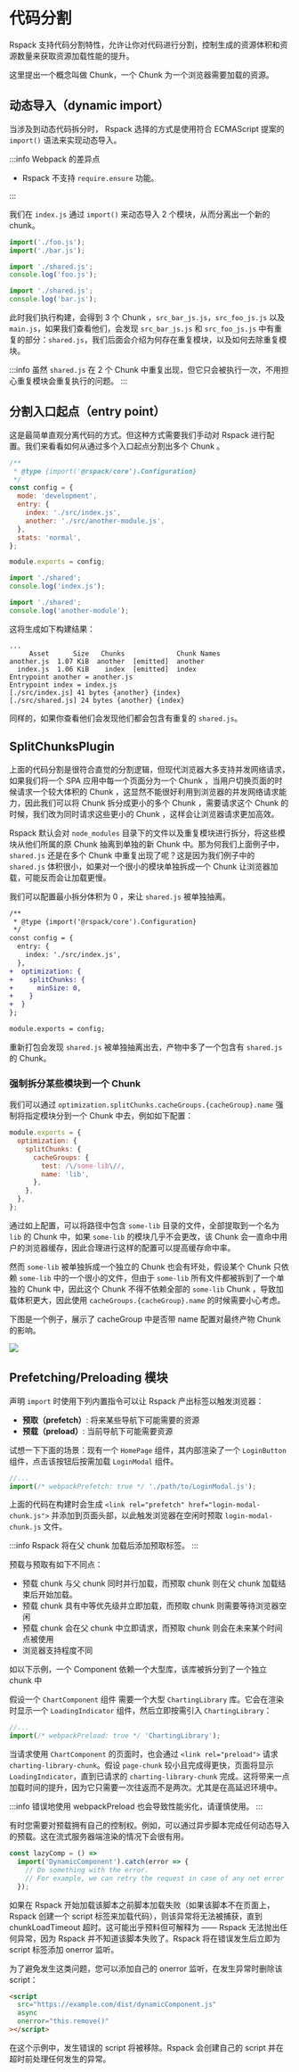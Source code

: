 
<WebpackLicense from="https://webpack.docschina.org/guides/code-splitting/" />

# 代码分割

Rspack 支持代码分割特性，允许让你对代码进行分割，控制生成的资源体积和资源数量来获取资源加载性能的提升。

这里提出一个概念叫做 Chunk，一个 Chunk 为一个浏览器需要加载的资源。

## 动态导入（dynamic import）

当涉及到动态代码拆分时， Rspack 选择的方式是使用符合 ECMAScript 提案的 `import()` 语法来实现动态导入。

:::info Webpack 的差异点

- Rspack 不支持 `require.ensure` 功能。

:::

我们在 `index.js` 通过 `import()` 来动态导入 2 个模块，从而分离出一个新的 chunk。

```js title=index.js
import('./foo.js');
import('./bar.js');
```

```js title=foo.js
import './shared.js';
console.log('foo.js');
```

```js title=bar.js
import './shared.js';
console.log('bar.js');
```

此时我们执行构建，会得到 3 个 Chunk ，`src_bar_js.js`，`src_foo_js.js` 以及 `main.js`，如果我们查看他们，会发现 `src_bar_js.js` 和 `src_foo_js.js` 中有重复的部分：`shared.js`，我们后面会介绍为何存在重复模块，以及如何去除重复模块。

:::info
虽然 `shared.js` 在 2 个 Chunk 中重复出现，但它只会被执行一次，不用担心重复模块会重复执行的问题。
:::

## 分割入口起点（entry point）

这是最简单直观分离代码的方式。但这种方式需要我们手动对 Rspack 进行配置。我们来看看如何从通过多个入口起点分割出多个 Chunk 。

```js title=rspack.config.js
/**
 * @type {import('@rspack/core').Configuration}
 */
const config = {
  mode: 'development',
  entry: {
    index: './src/index.js',
    another: './src/another-module.js',
  },
  stats: 'normal',
};

module.exports = config;
```

```js title=index.js
import './shared';
console.log('index.js');
```

```js title=another-module.js
import './shared';
console.log('another-module');
```

这将生成如下构建结果：

```
...
     Asset      Size   Chunks             Chunk Names
another.js  1.07 KiB  another  [emitted]  another
  index.js  1.06 KiB    index  [emitted]  index
Entrypoint another = another.js
Entrypoint index = index.js
[./src/index.js] 41 bytes {another} {index}
[./src/shared.js] 24 bytes {another} {index}
```

同样的，如果你查看他们会发现他们都会包含有重复的 `shared.js`。

## SplitChunksPlugin

上面的代码分割是很符合直觉的分割逻辑，但现代浏览器大多支持并发网络请求，如果我们将一个 SPA 应用中每一个页面分为一个 Chunk ，当用户切换页面的时候请求一个较大体积的 Chunk ，这显然不能很好利用到浏览器的并发网络请求能力，因此我们可以将 Chunk 拆分成更小的多个 Chunk ，需要请求这个 Chunk 的时候，我们改为同时请求这些更小的 Chunk ，这样会让浏览器请求更加高效。

Rspack 默认会对 `node_modules` 目录下的文件以及重复模块进行拆分，将这些模块从他们所属的原 Chunk 抽离到单独的新 Chunk 中。那为何我们上面例子中，`shared.js` 还是在多个 Chunk 中重复出现了呢？这是因为我们例子中的 `shared.js` 体积很小，如果对一个很小的模块单独拆成一个 Chunk 让浏览器加载，可能反而会让加载更慢。

我们可以配置最小拆分体积为 0 ，来让 `shared.js` 被单独抽离。

```diff title=rspack.config.js
/**
 * @type {import('@rspack/core').Configuration}
 */
const config = {
  entry: {
    index: './src/index.js',
  },
+  optimization: {
+    splitChunks: {
+      minSize: 0,
+    }
+  }
};

module.exports = config;
```

重新打包会发现 `shared.js` 被单独抽离出去，产物中多了一个包含有 `shared.js` 的 Chunk。

### 强制拆分某些模块到一个 Chunk

我们可以通过 `optimization.splitChunks.cacheGroups.{cacheGroup}.name` 强制将指定模块分到一个 Chunk 中去，例如如下配置：

```js title=rspack.config.js
module.exports = {
  optimization: {
    splitChunks: {
      cacheGroups: {
        test: /\/some-lib\//,
        name: 'lib',
      },
    },
  },
};
```

通过如上配置，可以将路径中包含 `some-lib` 目录的文件，全部提取到一个名为 `lib` 的 Chunk 中，如果 `some-lib` 的模块几乎不会更改，该 Chunk 会一直命中用户的浏览器缓存，因此合理进行这样的配置可以提高缓存命中率。

然而 `some-lib` 被单独拆成一个独立的 Chunk 也会有坏处，假设某个 Chunk 只依赖 `some-lib` 中的一个很小的文件，但由于 `some-lib` 所有文件都被拆到了一个单独的 Chunk 中，因此这个 Chunk 不得不依赖全部的 `some-lib` Chunk ，导致加载体积更大，因此使用 `cacheGroups.{cacheGroup}.name` 的时候需要小心考虑。

下图是一个例子，展示了 cacheGroup 中是否带 name 配置对最终产物 Chunk 的影响。

![](https://assets.rspack.dev/rspack/assets/rspack-splitchunks-name-explain.png)

## Prefetching/Preloading 模块

<ApiMeta addedVersion="0.4.5" />

声明 `import` 时使用下列内置指令可以让 Rspack 产出标签以触发浏览器：

- **预取（prefetch）**: 将来某些导航下可能需要的资源
- **预载（preload）**: 当前导航下可能需要资源

试想一下下面的场景：现有一个 `HomePage` 组件，其内部渲染了一个 `LoginButton` 组件，点击该按钮后按需加载 `LoginModal` 组件。

```js title=LoginButton.js
//...
import(/* webpackPrefetch: true */ './path/to/LoginModal.js');
```

上面的代码在构建时会生成 `<link rel="prefetch" href="login-modal-chunk.js">` 并添加到页面头部，以此触发浏览器在空闲时预取 `login-modal-chunk.js` 文件。

:::info
Rspack 将在父 chunk 加载后添加预取标签。
:::

预载与预取有如下不同点：

- 预载 chunk 与父 chunk 同时并行加载，而预取 chunk 则在父 chunk 加载结束后开始加载。
- 预载 chunk 具有中等优先级并立即加载，而预取 chunk 则需要等待浏览器空闲
- 预载 chunk 会在父 chunk 中立即请求，而预取 chunk 则会在未来某个时间点被使用
- 浏览器支持程度不同

如以下示例，一个 Component 依赖一个大型库，该库被拆分到了一个独立 chunk 中

假设一个 `ChartComponent` 组件 需要一个大型 `ChartingLibrary` 库。它会在渲染时显示一个 `LoadingIndicator` 组件，然后立即按需引入 `ChartingLibrary`：

```js title=ChartComponent.js
//...
import(/* webpackPreload: true */ 'ChartingLibrary');
```

当请求使用 `ChartComponent` 的页面时，也会通过 `<link rel="preload">` 请求 `charting-library-chunk`。假设 `page-chunk` 较小且完成得更快，页面将显示`LoadingIndicator`，直到已请求的 `charting-library-chunk` 完成。这将带来一点加载时间的提升，因为它只需要一次往返而不是两次。尤其是在高延迟环境中。

:::info
错误地使用 webpackPreload 也会导致性能劣化，请谨慎使用。
:::

有时您需要对预载拥有自己的控制权。例如，可以通过异步脚本完成任何动态导入的预载。这在流式服务器端渲染的情况下会很有用。

```js
const lazyComp = () =>
  import('DynamicComponent').catch(error => {
    // Do something with the error.
    // For example, we can retry the request in case of any net error
  });
```

如果在 Rspack 开始加载该脚本之前脚本加载失败（如果该脚本不在页面上，Rspack 创建一个 script 标签来加载代码），则该异常将无法被捕获，直到 chunkLoadTimeout 超时。这可能出乎预料但可解释为 —— Rspack 无法抛出任何异常，因为 Rspack 并不知道该脚本失败了。Rspack 将在错误发生后立即为 script 标签添加 onerror 监听。

为了避免发生这类问题，您可以添加自己的 onerror 监听，在发生异常时删除该 script：

```html
<script
  src="https://example.com/dist/dynamicComponent.js"
  async
  onerror="this.remove()"
></script>
```

在这个示例中，发生错误的 script 将被移除。Rspack 会创建自己的 script 并在超时前处理任何发生的异常。
